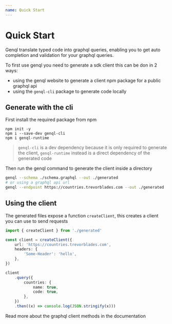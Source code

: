 ```yaml
---
name: Quick Start
---
```


# Quick Start

Genql translate typed code into graphql queries, enabling you to get auto completion and validation for your graphql queries.

To first use genql you need to generate a sdk client this can be don in 2 ways:

-   using the genql website to generate a client npm package for a public graphql api
-   using the `genql-cli` package to generate code locally

## Generate with the cli

First install the required package from npm

```
npm init -y
npm i --save-dev genql-cli
npm i genql-runtime
```

> `genql-cli` is a dev dependency because it is only required to generate the client, `genql-runtime` instead is a direct dependency of the generated code

Then run the genql command to generate the client inside a directory

```bash
genql --schema ./schema.graphql --out ./generated
# or using a graphql api url
genql --endpoint https://countries.trevorblades.com --out ./generated
```

## Using the client

The generated files expose a function `createClient`, this creates a client you can use to send requests

```ts
import { createClient } from './generated'

const client = createClient({
    url: 'https://countries.trevorblades.com',
    headers: {
        'Some-Header': 'hello',
    },
})

client
    .query({
        countries: {
            name: true,
            code: true,
        },
    })
    .then((x) => console.log(JSON.stringify(x)))
```

Read more about the graphql client methods in the documentation
